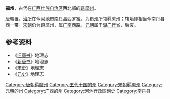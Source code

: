 '''福州'''，古代在[[广西壮族自治区|广西壮族自治区]]西北部的[[羁縻州|羁縻州]]。

[[唐朝|唐朝]]置，[[治所|治所]]在今[[河池市|河池市]][[南丹县|南丹县]]西罗富。为[[黔州|黔州]]所领羁縻州；辖境即相当今南丹县西一带。[[宋朝|宋朝]]仍为羁縻州，属[[广南西路|广南西路]]。[[元朝|元朝]]属于[[湖广行省|湖广行省]]，后废。 

==参考资料==
*《[[旧唐书|旧唐书]]》地理志
*《[[新唐书|新唐书]]》地理志
*《[[宋史|宋史]]》地理志
*《[[元史|元史]]》地理志

{{广西行政区划小作品}}
[[Category:唐朝羁縻州|Category:唐朝羁縻州]]
[[Category:五代十国的州|Category:五代十国的州]]
[[Category:宋朝羁縻州|Category:宋朝羁縻州]]
[[Category:元朝的州|Category:元朝的州]]
[[Category:广西的州|Category:广西的州]]
[[Category:河池行政区划史|Category:河池行政区划史]]
[[Category:南丹县|Category:南丹县]]